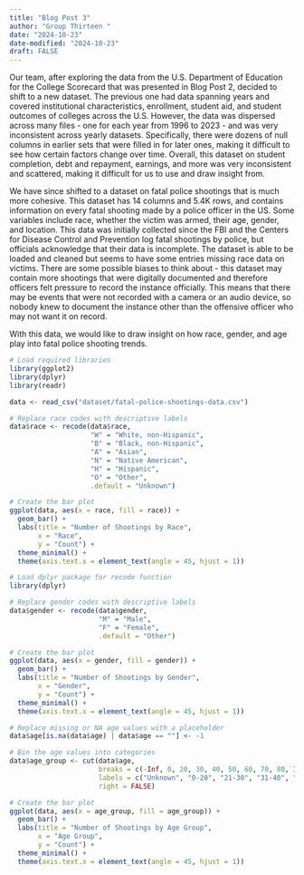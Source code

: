 ```yaml
---
title: "Blog Post 3"
author: "Group Thirteen "
date: "2024-10-23"
date-modified: "2024-10-23"
draft: FALSE
---
```


Our team, after exploring the data from the U.S. Department of Education for the College Scorecard that was presented in Blog Post 2, decided to shift to a new dataset. The previous one had data spanning years and covered institutional characteristics, enrollment, student aid, and student outcomes of colleges across the U.S. However, the data was dispersed across many files - one for each year from 1996 to 2023 - and was very inconsistent across yearly datasets. Specifically, there were dozens of null columns in earlier sets that were filled in for later ones, making it difficult to see how certain factors change over time. Overall, this dataset on student completion, debt and repayment, earnings, and more was very inconsistent and scattered, making it difficult for us to use and draw insight from. 

We have since shifted to a dataset on fatal police shootings that is much more cohesive. This dataset has 14 columns and 5.4K rows, and contains information on every fatal shooting made by a police officer in the US. Some variables include race, whether the victim was armed, their age, gender, and location. This data was initially collected since the FBI and the Centers for Disease Control and Prevention log fatal shootings by police, but officials acknowledge that their data is incomplete. The dataset is able to be loaded and cleaned but seems to have some entries missing race data on victims. There are some possible biases to think about - this dataset may contain more shootings that were digitally documented and therefore officers felt pressure to record the instance officially. This means that there may be events that were not recorded with a camera or an audio device, so nobody knew to document the instance other than the offensive officer who may not want it on record.

With this data, we would like to draw insight on how race, gender, and age play into fatal police shooting trends.


```r

# Load required libraries
library(ggplot2)
library(dplyr)
library(readr)

data <- read_csv("dataset/fatal-police-shootings-data.csv")

# Replace race codes with descriptive labels
data$race <- recode(data$race,
                    "W" = "White, non-Hispanic",
                    "B" = "Black, non-Hispanic",
                    "A" = "Asian",
                    "N" = "Native American",
                    "H" = "Hispanic",
                    "O" = "Other",
                    .default = "Unknown")

# Create the bar plot 
ggplot(data, aes(x = race, fill = race)) +
  geom_bar() +
  labs(title = "Number of Shootings by Race",
       x = "Race",
       y = "Count") +
  theme_minimal() +
  theme(axis.text.x = element_text(angle = 45, hjust = 1))
```

```r
# Load dplyr package for recode function
library(dplyr)

# Replace gender codes with descriptive labels
data$gender <- recode(data$gender,
                      "M" = "Male",
                      "F" = "Female",
                      .default = "Other")

# Create the bar plot 
ggplot(data, aes(x = gender, fill = gender)) +
  geom_bar() +
  labs(title = "Number of Shootings by Gender",
       x = "Gender",
       y = "Count") +
  theme_minimal() +
  theme(axis.text.x = element_text(angle = 45, hjust = 1))

```


```r
# Replace missing or NA age values with a placeholder 
data$age[is.na(data$age) | data$age == ""] <- -1

# Bin the age values into categories
data$age_group <- cut(data$age, 
                      breaks = c(-Inf, 0, 20, 30, 40, 50, 60, 70, 80, Inf), 
                      labels = c("Unknown", "0-20", "21-30", "31-40", "41-50", "51-60", "61-70", "71-80", "80+"),
                      right = FALSE)

# Create the bar plot 
ggplot(data, aes(x = age_group, fill = age_group)) +
  geom_bar() +
  labs(title = "Number of Shootings by Age Group",
       x = "Age Group",
       y = "Count") +
  theme_minimal() +
  theme(axis.text.x = element_text(angle = 45, hjust = 1))
```

